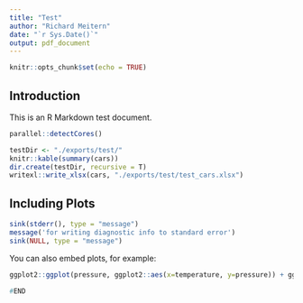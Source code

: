 ```yaml
---
title: "Test"
author: "Richard Meitern"
date: "`r Sys.Date()`"
output: pdf_document
---
```


```r
knitr::opts_chunk$set(echo = TRUE)
```

## Introduction

This is an R Markdown test document. 

```r
parallel::detectCores()
```


```r
testDir <- "./exports/test/"
knitr::kable(summary(cars))
dir.create(testDir, recursive = T)
writexl::write_xlsx(cars, "./exports/test/test_cars.xlsx")
```

## Including Plots

```r
sink(stderr(), type = "message")
message('for writing diagnostic info to standard error')
sink(NULL, type = "message")

```


You can also embed plots, for example:

```r
ggplot2::ggplot(pressure, ggplot2::aes(x=temperature, y=pressure)) + ggplot2::geom_point()
```

```r
#END
```

